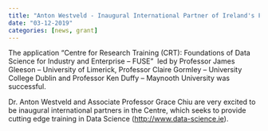 ```yaml
---
title: "Anton Westveld - Inaugural International Partner of Ireland's Foundations of Data Science for Industry and Enterprise"
date: "03-12-2019"
categories: [news, grant]
---
```


The application “Centre for Research Training (CRT): Foundations of Data Science for Industry and Enterprise – FUSE”  led by Professor James Gleeson – University of Limerick, Professor Claire Gormley – University College Dublin and Professor Ken Duffy – Maynooth University was successful.

Dr. Anton Westveld and Associate Professor Grace Chiu are very excited to be inaugural international partners in the Centre, which seeks to provide cutting edge training in Data Science ([http://www.data-science.ie](http://www.data-science.ie/)).

